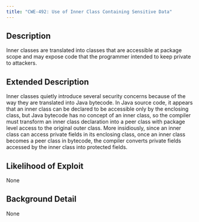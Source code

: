 ```yaml
---
title: "CWE-492: Use of Inner Class Containing Sensitive Data"
---
```


## Description
Inner classes are translated into classes that are accessible at package scope and may expose code that the programmer intended to keep private to attackers.

## Extended Description
Inner classes quietly introduce several security concerns because of the way they are translated into Java bytecode. In Java source code, it appears that an inner class can be declared to be accessible only by the enclosing class, but Java bytecode has no concept of an inner class, so the compiler must transform an inner class declaration into a peer class with package level access to the original outer class. More insidiously, since an inner class can access private fields in its enclosing class, once an inner class becomes a peer class in bytecode, the compiler converts private fields accessed by the inner class into protected fields.

## Likelihood of Exploit
None

## Background Detail
None
        